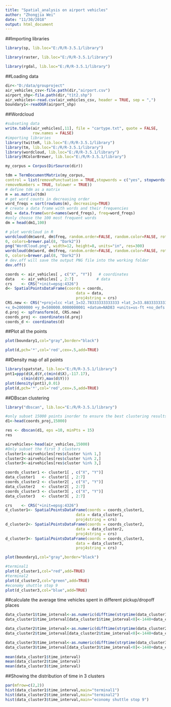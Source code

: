 ---
title: "Spatial_analysis on airport vehicles"
author: "Zhongjia Wei"
date: "11/30/2018"
output: html_document
---
##Importing libraries
```{r}
library(sp, lib.loc="E:/R/R-3.5.1/library")  

library(raster, lib.loc="E:/R/R-3.5.1/library")

library(rgdal, lib.loc="E:/R/R-3.5.1/library")
```


##Loading data
```{r}
dir<-"D:/data/grouproject"
air_vehicles_csv<-file.path(dir,"airport.csv")
airport_shp<-file.path(dir,"t1t2.shp")
air_vehicles<-read.csv(air_vehicles_csv, header = TRUE, sep = ",")
boundary1<-readOGR(airport_shp)
```

##Wordcloud
```{r}
#subseting data
write.table(air_vehicles[,11], file = "cartype.txt", quote = FALSE,
            row.names = FALSE)
#importing libraries
library(twitteR, lib.loc="E:/R/R-3.5.1/library")
library(tm, lib.loc="E:/R/R-3.5.1/library")
library(wordcloud, lib.loc="E:/R/R-3.5.1/library")
library(RColorBrewer, lib.loc="E:/R/R-3.5.1/library")

my_corpus = Corpus(DirSource(dir))

tdm = TermDocumentMatrix(my_corpus,
control = list(removePunctuation = TRUE,stopwords = c("yes", stopwords("english")),
removeNumbers = TRUE, tolower = TRUE))
# define tdm as a matrix
m = as.matrix(tdm)
# get word counts in decreasing order
word_freqs = sort(rowSums(m), decreasing=TRUE)
# create a data frame with words and their frequencies
dm1 = data.frame(word=names(word_freqs), freq=word_freqs)
#only choose the 100 most frequent words
dm = head(dm1,100)
```


```{r, message=FALSE}
# plot wordcloud in R
wordcloud(dm$word, dm$freq, random.order=FALSE, random.color=FALSE, rot.per=
0, colors=brewer.pal(8, "Dark2"))
png("WordCloud.png", width=12, height=8, units="in", res=300)
wordcloud(dm$word, dm$freq, random.order=FALSE, random.color=FALSE, rot.per=
0, colors=brewer.pal(8, "Dark2"))
# dev.off will save the output PNG file into the working folder
dev.off()
```


```{r}
coords <- air_vehicles[ , c("X", "Y")]   # coordinates
data   <- air_vehicles[ , 2:7]          # data
crs    <- CRS("+init=epsg:4326")
d<- SpatialPointsDataFrame(coords = coords,
                               data = data, 
                               proj4string = crs)
CRS.new <- CRS("+proj=lcc +lat_1=32.78333333333333 +lat_2=33.88333333333333 +lat_0=32.16666666666666 +lon_0=-116.25
+x_0=2000000 +y_0=500000.0000000001 +datum=NAD83 +units=us-ft +no_defs +ellps=GRS80 +towgs84=0,0,0 ")
d.proj <- spTransform(d, CRS.new)
coords_proj <- coordinates(d.proj)
coords_d <- coordinates(d)
```


##Plot all the points
```{r}
plot(boundary1,col="gray",border="black")

plot(d,pch='*',col='red',cex=.5,add=TRUE)
```



##Density map of all points
```{r, message=FALSE}
library(spatstat, lib.loc="E:/R/R-3.5.1/library")
pnt1=ppp(d$X,d$Y,c(min(d$X),-117.17),
       c(min(d$Y),max(d$Y)))
plot(density(pnt1),0.01)
plot(d,pch='*',col='red',cex=.5,add=TRUE)

```
##DBscan clustering
```{r}
library("dbscan", lib.loc="E:/R/R-3.5.1/library")

#only subset 15000 points inorder to ensure the best clustering results
d1<-head(coords_proj,15000)

res <- dbscan(d1, eps =10, minPts = 15)
res
```
```{r}
airvehicles<-head(air_vehicles,15000)
#Only subset the first 3 clusters
cluster1<-airvehicles[res$cluster %in% 1,]
cluster2<-airvehicles[res$cluster %in% 2,]
cluster3<-airvehicles[res$cluster %in% 3,]

coords_cluster1 <- cluster1[ , c("X", "Y")] 
data_cluster1   <- cluster1[ , 2:7]  
coords_cluster2 <- cluster2[ , c("X", "Y")] 
data_cluster2   <- cluster2[ , 2:7]  
coords_cluster3 <- cluster3[ , c("X", "Y")] 
data_cluster3   <- cluster3[ , 2:7]  

crs    <- CRS("+init=epsg:4326")
d_cluster1<- SpatialPointsDataFrame(coords = coords_cluster1,
                               data = data_cluster1, 
                               proj4string = crs)
d_cluster2<- SpatialPointsDataFrame(coords = coords_cluster2,
                               data = data_cluster2, 
                               proj4string = crs)
d_cluster3<- SpatialPointsDataFrame(coords = coords_cluster3,
                               data = data_cluster3, 
                               proj4string = crs)

plot(boundary1,col="gray",border="black")

#terminal1
plot(d_cluster1,col="red",add=TRUE)
#terminal2
plot(d_cluster2,col="green",add=TRUE)
#economy shuttle stop 9
plot(d_cluster3,col="blue",add=TRUE)
```
##calculate the average time vehicles spent in different pickup/dropoff places 
```{r}
data_cluster1$time_interval<-as.numeric(difftime(strptime(data_cluster1$Time.of.exit,"%H:%M"),strptime(data_cluster1$Time.of.entry,"%H:%M")))
data_cluster1$time_interval[data_cluster1$time_interval<0]<-1440+data_cluster1$time_interval[data_cluster1$time_interval<0]

data_cluster2$time_interval<-as.numeric(difftime(strptime(data_cluster2$Time.of.exit,"%H:%M"),strptime(data_cluster2$Time.of.entry,"%H:%M")))
data_cluster2$time_interval[data_cluster2$time_interval<0]<-1440+data_cluster2$time_interval[data_cluster2$time_interval<0]

data_cluster3$time_interval<-as.numeric(difftime(strptime(data_cluster3$Time.of.exit,"%H:%M"),strptime(data_cluster3$Time.of.entry,"%H:%M")))
data_cluster3$time_interval[data_cluster3$time_interval<0]<-1440+data_cluster3$time_interval[data_cluster3$time_interval<0]
 
mean(data_cluster1$time_interval)
mean(data_cluster2$time_interval)
mean(data_cluster3$time_interval)
```

##Showing the distribution of time in 3 clusters
```{r}
par(mfrow=c(2,2))
hist(data_cluster1$time_interval,main="terminal1")
hist(data_cluster2$time_interval,main="terminal2")
hist(data_cluster3$time_interval,main="economy shuttle stop 9")
```